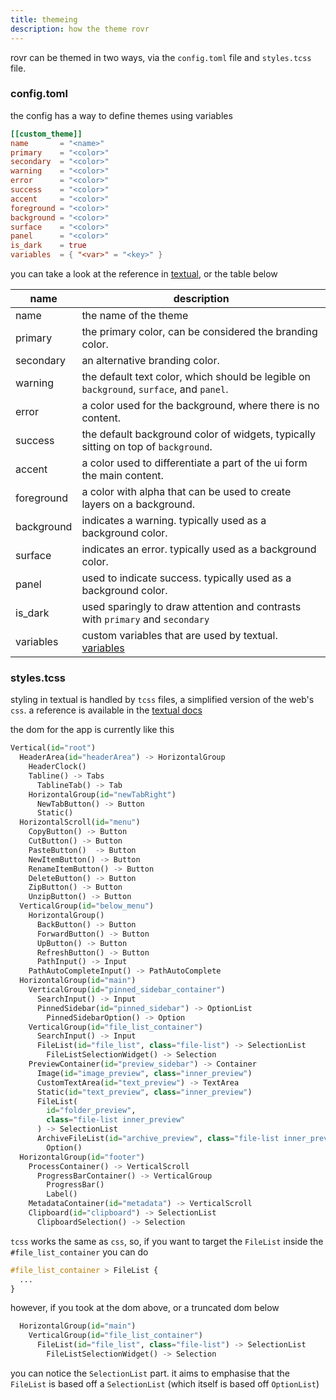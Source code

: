 ```yaml
---
title: themeing
description: how the theme rovr
---
```


rovr can be themed in two ways, via the `config.toml` file and `styles.tcss` file.

### config.toml

the config has a way to define themes using variables

```toml
[[custom_theme]]
name       = "<name>"
primary    = "<color>"
secondary  = "<color>"
warning    = "<color>"
error      = "<color>"
success    = "<color>"
accent     = "<color>"
foreground = "<color>"
background = "<color>"
surface    = "<color>"
panel      = "<color>"
is_dark    = true
variables  = { "<var>" = "<key>" }
```

you can take a look at the reference in [textual](https://textual.textualize.io/guide/design), or the table below

| name       | description                                                                                                              |
| ---------- | ------------------------------------------------------------------------------------------------------------------------ |
| name       | the name of the theme                                                                                                    |
| primary    | the primary color, can be considered the branding color.                                                                 |
| secondary  | an alternative branding color.                                                                                           |
| warning    | the default text color, which should be legible on `background`, `surface`, and `panel`.                                 |
| error      | a color used for the background, where there is no content.                                                              |
| success    | the default background color of widgets, typically sitting on top of `background`.                                       |
| accent     | a color used to differentiate a part of the ui form the main content.                                                    |
| foreground | a color with alpha that can be used to create layers on a background.                                                    |
| background | indicates a warning. typically used as a background color.                                                               |
| surface    | indicates an error. typically used as a background color.                                                                |
| panel      | used to indicate success. typically used as a background color.                                                          |
| is_dark    | used sparingly to draw attention and contrasts with `primary` and `secondary`                                            |
| variables  | custom variables that are used by textual. [variables](https://textual.textualize.io/guide/design/#additional-variables) |

### styles.tcss

styling in textual is handled by `tcss` files, a simplified version of the web's `css`. a reference is available in the [textual docs](https://textual.textualize.io/styles/)

the dom for the app is currently like this

```py
Vertical(id="root")
  HeaderArea(id="headerArea") -> HorizontalGroup
    HeaderClock()
    Tabline() -> Tabs
      TablineTab() -> Tab
    HorizontalGroup(id="newTabRight")
      NewTabButton() -> Button
      Static()
  HorizontalScroll(id="menu")
    CopyButton() -> Button
    CutButton() -> Button
    PasteButton()  -> Button
    NewItemButton() -> Button
    RenameItemButton() -> Button
    DeleteButton() -> Button
    ZipButton() -> Button
    UnzipButton() -> Button
  VerticalGroup(id="below_menu")
    HorizontalGroup()
      BackButton() -> Button
      ForwardButton() -> Button
      UpButton() -> Button
      RefreshButton() -> Button
      PathInput() -> Input
    PathAutoCompleteInput() -> PathAutoComplete
  HorizontalGroup(id="main")
    VerticalGroup(id="pinned_sidebar_container")
      SearchInput() -> Input
      PinnedSidebar(id="pinned_sidebar") -> OptionList
        PinnedSidebarOption() -> Option
    VerticalGroup(id="file_list_container")
      SearchInput() -> Input
      FileList(id="file_list", class="file-list") -> SelectionList
        FileListSelectionWidget() -> Selection
    PreviewContainer(id="preview_sidebar") -> Container
      Image(id="image_preview", class="inner_preview")
      CustomTextArea(id="text_preview") -> TextArea
      Static(id="text_preview", class="inner_preview")
      FileList(
        id="folder_preview",
        class="file-list inner_preview"
      ) -> SelectionList
      ArchiveFileList(id="archive_preview", class="file-list inner_preview") -> OptionList
        Option()
  HorizontalGroup(id="footer")
    ProcessContainer() -> VerticalScroll
      ProgressBarContainer() -> VerticalGroup
        ProgressBar()
        Label()
    MetadataContainer(id="metadata") -> VerticalScroll
    Clipboard(id="clipboard") -> SelectionList
      ClipboardSelection() -> Selection
```

`tcss` works the same as `css`, so, if you want to target the `FileList` inside the `#file_list_container` you can do

```css
#file_list_container > FileList {
  ...
}
```

however, if you took at the dom above, or a truncated dom below

```py
  HorizontalGroup(id="main")
    VerticalGroup(id="file_list_container")
      FileList(id="file_list", class="file-list") -> SelectionList
        FileListSelectionWidget() -> Selection
```

you can notice the `SelectionList` part. it aims to emphasise that the `FileList` is based off a `SelectionList` (which itself is based off `OptionList`)

